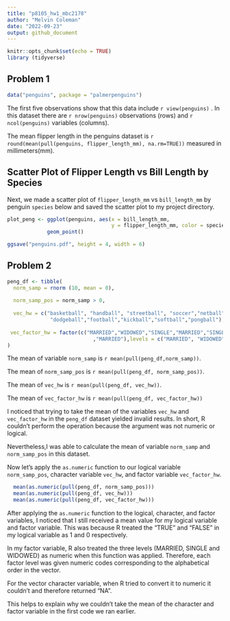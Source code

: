 ```yaml
---
title: "p8105_hw1_mbc2178"
author: "Melvin Coleman"
date: "2022-09-23"
output: github_document
---
```


```r
knitr::opts_chunk$set(echo = TRUE)
library (tidyverse)
```
## Problem 1 

```r
data("penguins", package = "palmerpenguins")
```
The first five observations show that this data include `r view(penguins)` .
In this dataset there are `r nrow(penguins)` observations (rows) and `r ncol(penguins)` variables (columns). 

The mean flipper length in the penguins dataset is `r round(mean(pull(penguins, flipper_length_mm), na.rm=TRUE))` measured in millimeters(mm). 

## Scatter Plot of Flipper Length vs Bill Length by Species

Next, we made a scatter plot of `flipper_length_mm` vs `bill_length_mm` by penguin
`species` below and saved the scatter plot to my project directory. 

```r
plot_peng <- ggplot(penguins, aes(x = bill_length_mm,
                                  y = flipper_length_mm, color = species)) + 
             geom_point()

ggsave("penguins.pdf", height = 4, width = 6)
```

## Problem 2 

```r

peng_df <- tibble(
  norm_samp = rnorm (10, mean = 0),
  
  norm_samp_pos = norm_samp > 0,
  
  vec_hw = c("basketball", "handball", "streetball", "soccer","netball", 
              "dodgeball","football","kickball","softball","pongball"), 
  
 vec_factor_hw = factor(c("MARRIED","WIDOWED","SINGLE","MARRIED","SINGLE","WIDOWED","SINGLE","SINGLE","WIDOWED"
                            ,"MARRIED"),levels = c("MARRIED", "WIDOWED", "SINGLE"))
)
```
The mean of variable `norm_samp` is `r mean(pull(peng_df,norm_samp))`.  

The mean of `norm_samp_pos` is `r mean(pull(peng_df, norm_samp_pos))`.

The mean of `vec_hw` is `r mean(pull(peng_df, vec_hw))`.

The mean of `vec_factor_hw` is `r mean(pull(peng_df, vec_factor_hw))` 

I noticed that trying to take the mean of the variables `vec_hw` and 
`vec_factor_hw` in the `peng_df` dataset yielded invalid results. In short, 
R couldn't perform the operation because the argument was not numeric or 
logical.

Nevertheless,I was able to calculate the mean of  variable `norm_samp` and 
`norm_samp_pos` in this dataset. 

Now let's apply the `as.numeric` function to our logical variable `norm_samp_pos`,
character variable `vec_hw`, and factor variable `vec_factor_hw`. 

```r
  mean(as.numeric(pull(peng_df, norm_samp_pos)))
  mean(as.numeric(pull(peng_df, vec_hw)))
  mean(as.numeric(pull(peng_df, vec_factor_hw)))
```

After applying the `as.numeric` function to the logical, character, and factor variables, I noticed that I still received a mean value for my logical variable
and factor variable. This was because R treated the "TRUE" and "FALSE" in my logical variable as 1 and 0 respectively. 

In my factor variable, R also treated the three levels (MARRIED, SINGLE and WIDOWED) as numeric when this function was applied. Therefore, each factor level 
was given numeric codes corresponding to the alphabetical order in the vector. 

For the vector character variable, when R tried to convert it to numeric it couldn't and therefore returned "NA". 

This helps to explain why we couldn't take the mean of the character and factor 
variable in the first code we ran earlier.















